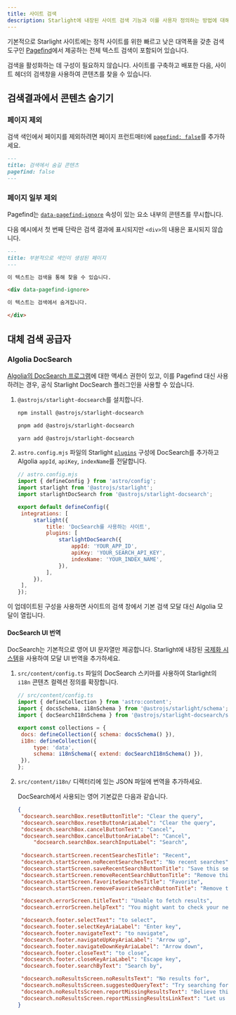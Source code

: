 ```yaml
---
title: 사이트 검색
description: Starlight에 내장된 사이트 검색 기능과 이를 사용자 정의하는 방법에 대해 알아보세요.
---
```



기본적으로 Starlight 사이트에는 정적 사이트를 위한 빠르고 낮은 대역폭을 갖춘 검색 도구인 [Pagefind](https://pagefind.app/)에서 제공하는 전체 텍스트 검색이 포함되어 있습니다.

검색을 활성화하는 데 구성이 필요하지 않습니다. 사이트를 구축하고 배포한 다음, 사이트 헤더의 검색창을 사용하여 콘텐츠를 찾을 수 있습니다.

## 검색결과에서 콘텐츠 숨기기

### 페이지 제외

검색 색인에서 페이지를 제외하려면 페이지 프런트매터에 [`pagefind: false`](/ko/reference/frontmatter/#pagefind)를 추가하세요.

```md title="src/content/docs/not-indexed.md" ins={3}
---
title: 검색에서 숨길 콘텐츠
pagefind: false
---
```

### 페이지 일부 제외

Pagefind는 [`data-pagefind-ignore`](https://pagefind.app/docs/indexing/#removing-individual-elements-from-the-index) 속성이 있는 요소 내부의 콘텐츠를 무시합니다.

다음 예시에서 첫 번째 단락은 검색 결과에 표시되지만 `<div>`의 내용은 표시되지 않습니다.

```md title="src/content/docs/partially-indexed.md" ins="data-pagefind-ignore"
---
title: 부분적으로 색인이 생성된 페이지
---

이 텍스트는 검색을 통해 찾을 수 있습니다.

<div data-pagefind-ignore>

이 텍스트는 검색에서 숨겨집니다.

</div>
```

## 대체 검색 공급자

### Algolia DocSearch

[Algolia의 DocSearch 프로그램](https://docsearch.algolia.com/)에 대한 액세스 권한이 있고, 이를 Pagefind 대신 사용하려는 경우, 공식 Starlight DocSearch 플러그인을 사용할 수 있습니다.

<Steps>

1. `@astrojs/starlight-docsearch`를 설치합니다.

   <Tabs>

   <TabItem label="npm">

   ```sh
   npm install @astrojs/starlight-docsearch
   ```

   </TabItem>

   <TabItem label="pnpm">

   ```sh
   pnpm add @astrojs/starlight-docsearch
   ```

   </TabItem>

   <TabItem label="Yarn">

   ```sh
   yarn add @astrojs/starlight-docsearch
   ```

   </TabItem>

   </Tabs>

2. `astro.config.mjs` 파일의 Starlight [`plugins`](/ko/reference/configuration/#plugins) 구성에 DocSearch를 추가하고 Algolia `appId`, `apiKey`, `indexName`를 전달합니다.

   ```js ins={4,10-16}
   // astro.config.mjs
   import { defineConfig } from 'astro/config';
   import starlight from '@astrojs/starlight';
   import starlightDocSearch from '@astrojs/starlight-docsearch';

   export default defineConfig({
   	integrations: [
   		starlight({
   			title: 'DocSearch를 사용하는 사이트',
   			plugins: [
   				starlightDocSearch({
   					appId: 'YOUR_APP_ID',
   					apiKey: 'YOUR_SEARCH_API_KEY',
   					indexName: 'YOUR_INDEX_NAME',
   				}),
   			],
   		}),
   	],
   });
   ```

</Steps>

이 업데이트된 구성을 사용하면 사이트의 검색 창에서 기본 검색 모달 대신 Algolia 모달이 열립니다.

#### DocSearch UI 번역

DocSearch는 기본적으로 영어 UI 문자열만 제공합니다.
Starlight에 내장된 [국제화 시스템](/ko/guides/i18n/#starlight-ui-번역)을 사용하여 모달 UI 번역을 추가하세요.

<Steps>

1. `src/content/config.ts` 파일의 DocSearch 스키마를 사용하여 Starlight의 `i18n` 콘텐츠 컬렉션 정의를 확장합니다.

   ```js ins={4} ins=/{ extend: .+ }/
   // src/content/config.ts
   import { defineCollection } from 'astro:content';
   import { docsSchema, i18nSchema } from '@astrojs/starlight/schema';
   import { docSearchI18nSchema } from '@astrojs/starlight-docsearch/schema';

   export const collections = {
   	docs: defineCollection({ schema: docsSchema() }),
   	i18n: defineCollection({
   		type: 'data',
   		schema: i18nSchema({ extend: docSearchI18nSchema() }),
   	}),
   };
   ```

2. `src/content/i18n/` 디렉터리에 있는 JSON 파일에 번역을 추가하세요.

   DocSearch에서 사용되는 영어 기본값은 다음과 같습니다.

   ```json title="src/content/i18n/en.json"
   {
   	"docsearch.searchBox.resetButtonTitle": "Clear the query",
   	"docsearch.searchBox.resetButtonAriaLabel": "Clear the query",
   	"docsearch.searchBox.cancelButtonText": "Cancel",
   	"docsearch.searchBox.cancelButtonAriaLabel": "Cancel",
		"docsearch.searchBox.searchInputLabel": "Search",
		
   	"docsearch.startScreen.recentSearchesTitle": "Recent",
   	"docsearch.startScreen.noRecentSearchesText": "No recent searches",
   	"docsearch.startScreen.saveRecentSearchButtonTitle": "Save this search",
   	"docsearch.startScreen.removeRecentSearchButtonTitle": "Remove this search from history",
   	"docsearch.startScreen.favoriteSearchesTitle": "Favorite",
   	"docsearch.startScreen.removeFavoriteSearchButtonTitle": "Remove this search from favorites",

   	"docsearch.errorScreen.titleText": "Unable to fetch results",
   	"docsearch.errorScreen.helpText": "You might want to check your network connection.",

   	"docsearch.footer.selectText": "to select",
   	"docsearch.footer.selectKeyAriaLabel": "Enter key",
   	"docsearch.footer.navigateText": "to navigate",
   	"docsearch.footer.navigateUpKeyAriaLabel": "Arrow up",
   	"docsearch.footer.navigateDownKeyAriaLabel": "Arrow down",
   	"docsearch.footer.closeText": "to close",
   	"docsearch.footer.closeKeyAriaLabel": "Escape key",
   	"docsearch.footer.searchByText": "Search by",

   	"docsearch.noResultsScreen.noResultsText": "No results for",
   	"docsearch.noResultsScreen.suggestedQueryText": "Try searching for",
   	"docsearch.noResultsScreen.reportMissingResultsText": "Believe this query should return results?",
   	"docsearch.noResultsScreen.reportMissingResultsLinkText": "Let us know."
   }
   ```

</Steps>
